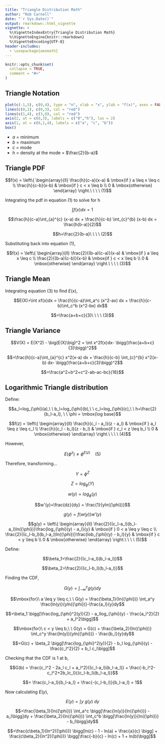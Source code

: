 ```yaml
---
title: "Triangle Distribution Math"
author: "Rob Carnell"
date: "`r Sys.Date()`"
output: rmarkdown::html_vignette
vignette: >
  %\VignetteIndexEntry{Triangle Distribution Math}
  %\VignetteEngine{knitr::rmarkdown}
  %\VignetteEncoding{UTF-8}
header-includes:
  - \usepackage{amsmath}
---
```


```r
knitr::opts_chunk$set(
  collapse = TRUE,
  comment = "#>"
)
```

## Triangle Notation

```r
plot(c(-1,5), c(0,4), type = "n", xlab = "x", ylab = "f(x)", axes = FALSE)
lines(c(0,1), c(0,3), col = "red")
lines(c(1,4), c(3,0), col = "red")
axis(2, at = c(0,3), labels = c("0","h"), las = 2)
axis(1, at = c(0,1,4), labels = c("a", "c", "b"))
box()
```

- $a$ = minimum
- $b$ = maximum
- $c$ = mode
- $h$ = density at the mode = $\frac{2}{b-a}$

## Triangle PDF

$$f(x) =
\left\{
	\begin{array}{ll}
		\frac{h}{c-a}(x-a)  & \mbox{if } a \leq x \leq c \\
		\frac{h}{c-b}(x-b) & \mbox{if } c < x \leq b \\
		0 & \mbox{otherwise}
	\end{array}
\right.\ \ \ \ (1)$$

Integrating the pdf in equation (1) to solve for h

$$\int f(x) dx = 1$$

$$\frac{h}{c-a}\int_{a}^{c} (x-a) dx + \frac{h}{c-b} \int_{c}^{b} (x-b) dx = \frac{h(b-a)}{2}$$

$$h=\frac{2}{b-a}\ \ \ \ (2)$$

Substituting back into equation (1),

$$f(x) =
\left\{
	\begin{array}{ll}
		\frac{2}{(b-a)(c-a)}(x-a)  & \mbox{if } a \leq x \leq c \\
		\frac{2}{(b-a)(c-b)}(x-b) & \mbox{if } c < x \leq b \\
		0 & \mbox{otherwise}
	\end{array}
\right.\ \ \ \ (3)$$

## Triangle Mean

Integrating equation (3) to find $E(x)$,

$$E(X)=\int xf(x)dx = \frac{h}{c-a}\int_a^c (x^2-ax) dx + 
\frac{h}{c-b}\int_c^b (x^2-bx) dx$$

$$=\frac{a+b+c}{3}\ \ \ \ (3)$$

## Triangle Variance

$$V(X) = E(X^2) - \big(E(X)\big)^2 = \int x^2f(x)dx- \bigg(\frac{a+b+c}{3}\bigg)^2$$

$$=\frac{h}{c-a}\int_{a}^{c} x^2(x-a) dx + \frac{h}{c-b} \int_{c}^{b} x^2(x-b) dx- \bigg(\frac{a+b+c}{3}\bigg)^2$$

$$=\frac{a^2+b^2+c^2-ab-ac-bc}{18}$$

## Logarithmic Triangle distribution

Define:

$$a_l=log_{\phi}(a),\ \ b_l=log_{\phi}(b),\ \ c_l=log_{\phi}(c),\ \ h=\frac{2}{b_l-a_l}, \ \ \phi = \mbox{log base}$$

$$f(z) = 
\left\{
  \begin{array}{ll}
    \frac{h}{c_l - a_l}(z - a_l) & \mbox{if } a_l \leq z \leq c_l \\
    \frac{h}{c_l - b_l}(z - b_l) & \mbox{if } c_l < z \leq b_l \\
    0 & \mbox{otherwise}
  \end{array}
\right.\ \ \ \ (4)$$

However,

$$E({\phi}^z) \neq {\phi}^{E(z)}\ \ \ \ (5)$$

Therefore, transforming...

$$Y={\phi}^Z$$

$$Z=log_{\phi}(Y)$$

$$w(y)=log_{\phi}(y)$$

$$w'(y)=\frac{dz}{dy} = \frac{1}{yln({\phi})}$$

$$g(y)=f(w(y))w'(y)$$

$$g(y) = 
\left\{
  \begin{array}{ll}
    \frac{2}{(c_l-a_l)(b_l-a_l)ln({\phi})}\frac{log_{\phi}(y) - a_l}{y} & \mbox{if } 0 < a \leq y \leq c \\
    \frac{2}{(c_l-b_l)(b_l-a_l)ln({\phi})}\frac{lob_{\phi}(y) - b_l}{y} & \mbox{if } c < y \leq b \\
    0 & \mbox{otherwise}
  \end{array}
\right.\ \ \ \ (5)$$

Define:

$$\beta_1=\frac{2}{(c_l-a_l)(b_l-a_l)}$$

$$\beta_2=\frac{2}{(c_l-b_l)(b_l-a_l)}$$

Finding the CDF, 

$$G(y)=\int_{-\infty}^y g(y)dy$$

$$\mbox{for}\ a \leq y \leq c,\ \ G(y) = \frac{\beta_1}{ln({\phi})} \int_a^y \frac{ln(y)}{yln({\phi})}-\frac{a_l}{y}dy$$

$$=\beta_1 \bigg[\frac{log_{\phi}^2(y)}{2} - a_llog_{\phi}(y) - \frac{a_l^2}{2} + a_l^2\bigg]$$

$$\mbox{for}\ c < y \leq b,\ \ G(y) = G(c) + \frac{\beta_2}{ln({\phi})} \int_c^y \frac{ln(y)}{yln({\phi})} - \frac{b_l}{y}dy$$

$$=G(c) + \beta_2 \bigg[\frac{log_{\phi}^2(y)}{2} - b_l log_{\phi}(y) - \frac{c_l^2}{2} + b_l c_l\bigg]$$

Checking that the CDF is 1 at b,

$$G(b) = \frac{c_l^2 - 2a_l c_l + a_l^2}{(c_l-a_l)(b_l-a_l)} + \frac{-b_l^2-c_l^2+2b_lc_l}{(c_l-b_l)(b_l-a_l)}$$

$$= \frac{c_l-a_l}{b_l-a_l} + \frac{-(c_l-b_l)}{b_l-a_l} = 1$$

Now calculating $E(y)$,

$$E(y) = \int y\ g(y)\ dy$$

$$=\frac{\beta_1}{ln({\phi})} \int_a^c \bigg[\frac{ln(y)}{ln({\phi})} - a_l\bigg]dy + 
\frac{\beta_2}{ln({\phi})} \int_c^b \bigg[\frac{ln(y)}{ln({\phi})} - b_l\bigg]dy$$

$$=\frac{c\beta_1}{ln^2({\phi})} \bigg[ln(c) - 1 - ln(a) + \frac{a}{c} \bigg] + \frac{c\beta_2}{ln^2({\phi})} \bigg[\frac{-b}{c} - ln(c) + 1 + ln(b)\bigg]$$
